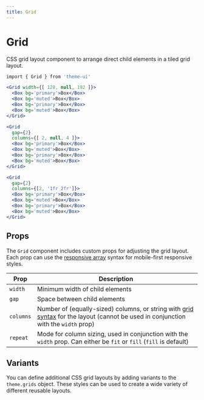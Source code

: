 ```yaml
---
title: Grid
---
```


# Grid

CSS grid layout component to arrange direct child elements in a tiled grid layout.

```sh
import { Grid } from 'theme-ui'
```

```jsx live=true
<Grid width={[ 128, null, 192 ]}>
  <Box bg='primary'>Box</Box>
  <Box bg='muted'>Box</Box>
  <Box bg='primary'>Box</Box>
  <Box bg='muted'>Box</Box>
</Grid>
```

```jsx live=true
<Grid
  gap={2}
  columns={[ 2, null, 4 ]}>
  <Box bg='primary'>Box</Box>
  <Box bg='muted'>Box</Box>
  <Box bg='primary'>Box</Box>
  <Box bg='muted'>Box</Box>
</Grid>
```

```jsx live=true
<Grid
  gap={2}
  columns={[2, '1fr 2fr']}>
  <Box bg='primary'>Box</Box>
  <Box bg='muted'>Box</Box>
  <Box bg='primary'>Box</Box>
  <Box bg='muted'>Box</Box>
</Grid>
```

## Props

The `Grid` component includes custom props for adjusting the grid layout.
Each prop can use the [responsive array][] syntax for mobile-first responsive styles.

Prop | Description
---|---
`width` | Minimum width of child elements
`gap` | Space between child elements
`columns` | Number of (equally-sized) columns, or string with [grid syntax](https://developer.mozilla.org/en-US/docs/Web/CSS/grid-template-columns) for the layout (cannot be used in conjunction with the `width` prop)
`repeat` | Mode for column sizing, used in conjunction with the `width` prop. Can either be `fit` or `fill` (`fill` is default)

[responsive array]: /sx-prop#responsive-values

## Variants

You can define additional CSS grid layouts by adding variants to the `theme.grids` object.
These styles can be used to create a wide variety of different reusable layouts.

